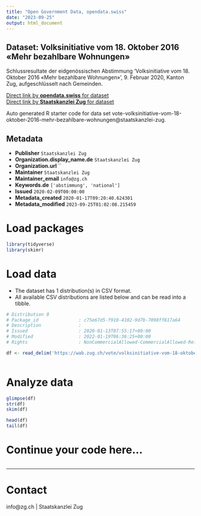 ```yaml
---
title: "Open Government Data, opendata.swiss"
date: "2023-09-25"
output: html_document
---
```


## Dataset: Volksinitiative vom 18. Oktober 2016 «Mehr bezahlbare Wohnungen»

Schlussresultate der eidgenössischen Abstimmung 'Volksinitiative vom 18. Oktober 2016 «Mehr bezahlbare Wohnungen»', 9. Februar 2020, Kanton Zug, aufgeschlüsselt nach Gemeinden.

[Direct link by **opendata.swiss** for dataset](https://opendata.swiss/de/dataset/volksinitiative-vom-18-oktober-2016-mehr-bezahlbare-wohnungen)<br>
[Direct link by **Staatskanzlei Zug** for dataset](https://wab.zug.ch/vote/volksinitiative-vom-18-oktober-2016-mehr-bezahlbare-wohnungen/data)

Auto generated R starter code for data set vote-volksinitiative-vom-18-oktober-2016-mehr-bezahlbare-wohnungen@staatskanzlei-zug.

## Metadata

- **Publisher** `Staatskanzlei Zug`
- **Organization.display_name.de** `Staatskanzlei Zug`
- **Organization.url** ``
- **Maintainer** `Staatskanzlei Zug`
- **Maintainer_email** `info@zg.ch`
- **Keywords.de** `['abstimmung', 'national']`
- **Issued** `2020-02-09T00:00:00`
- **Metadata_created** `2020-01-17T09:20:40.624301`
- **Metadata_modified** `2023-09-25T01:02:08.215459`


# Load packages

```r

library(tidyverse)
library(skimr)

```

# Load data

-   The dataset has 1 distribution(s) in CSV format.
-   All available CSV distributions are listed below and can be read into a tibble.

```r

# Distribution 0
# Package_id               : c75e67d5-f910-4102-9d7b-7098ff817a64
# Description              : 
# Issued                   : 2020-01-13T07:55:17+00:00
# Modified                 : 2022-01-19T06:36:25+00:00
# Rights                   : NonCommercialAllowed-CommercialAllowed-ReferenceRequired

df <- read_delim('https://wab.zug.ch/vote/volksinitiative-vom-18-oktober-2016-mehr-bezahlbare-wohnungen/data-csv')



```

# Analyze data

```r

glimpse(df)
str(df)
skim(df)

head(df)
tail(df)

```

# Continue your code here...

```r

```

------------------------------------------------------------------------

# Contact

info@zg.ch | Staatskanzlei Zug
